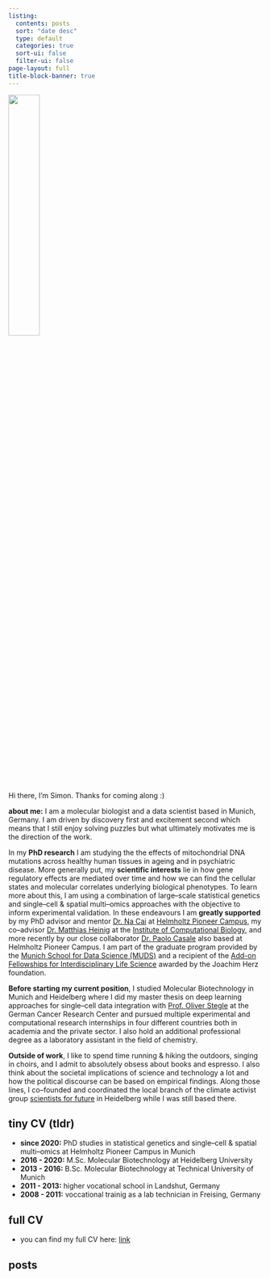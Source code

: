 ```yaml
---
listing:
  contents: posts
  sort: "date desc"
  type: default
  categories: true
  sort-ui: false
  filter-ui: false
page-layout: full
title-block-banner: true
---
```

![](images/profile.jpg){width=35% fig-align="center"}

Hi there, I'm Simon. Thanks for coming along :)

**about me:** I am a molecular biologist and a data scientist based in Munich, Germany. I am driven by discovery first and excitement second which means that I still enjoy solving puzzles but what ultimately motivates me is the direction of the work. 

In my **PhD research** I am studying the the effects of mitochondrial DNA mutations across healthy human tissues in ageing and in psychiatric disease. More generally put, my **scientific interests** lie in how gene regulatory effects are mediated over time and how we can find the cellular states and molecular correlates underlying biological phenotypes. To learn more about this, I am using a combination of large--scale statistical genetics and single--cell & spatial multi--omics approaches with the objective to inform experimental validation. In these endeavours I am **greatly supported** by my PhD advisor and mentor [Dr. Na Cai](https://sites.google.com/view/nacailab) at [Helmholtz Pioneer Campus](https://www.pioneercampus.org/), my co--advisor [Dr. Matthias Heinig](https://www.helmholtz-munich.de/en/research-group-lab-40-2) at the [Institute of Computational Biology](https://www.helmholtz-munich.de/en/icb), and more recently by our close collaborator [Dr. Paolo Casale](https://www.pioneercampus.org/themenmenue-links/about-us0/principal-investigators/francesco-paolo-casale/index.html) also based at Helmholtz Pioneer Campus. I am part of the graduate program provided by the [Munich School for Data Science (MUDS)](https://www.mu-ds.de/) and a recipient of the [Add-on Fellowships for Interdisciplinary Life Science](https://www.joachim-herz-stiftung.de/forschen/nachwuchsfoerderung/add-on-fellowship-naturwissenschaften) awarded by the Joachim Herz foundation.

**Before starting my current position**, I studied Molecular Biotechnology in Munich and Heidelberg where I did my master thesis on deep learning approaches for single--cell data integration with [Prof. Oliver Stegle](https://www.dkfz.de/en/bioinformatik-genomik-systemgenetik/) at the German Cancer Research Center and pursued multiple experimental and computational research internships in four different countries both in academia and the private sector. I also hold an additional professional degree as a laboratory assistant in the field of chemistry.

**Outside of work**, I like to spend time running & hiking the outdoors, singing in choirs, and I admit to absolutely obsess about books and espresso. I also think about the societal implications of science and technology a lot and how the political discourse can be based on empirical findings. Along those lines, I co--founded and coordinated the local branch of the climate activist group [scientists for future](https://heidelberg.scientists4future.org/) in Heidelberg while I was still based there. 


## tiny CV (tldr)

- **since 2020:** PhD studies in statistical genetics and single--cell & spatial multi--omics at Helmholtz Pioneer Campus in Munich 
- **2016 - 2020:** M.Sc. Molecular Biotechnology at Heidelberg University
- **2013 - 2016:** B.Sc. Molecular Biotechnology at Technical University of Munich
- **2011 - 2013:** higher vocational school in Landshut, Germany
- **2008 - 2011:** voccational trainig as a lab technician in Freising, Germany

## full CV

- you can find my full CV here: [link](https://drive.google.com/file/d/1eItQjyv3cZVljFl4IWNbdcKZKhcIUUaS/view?usp=sharing)

## posts
